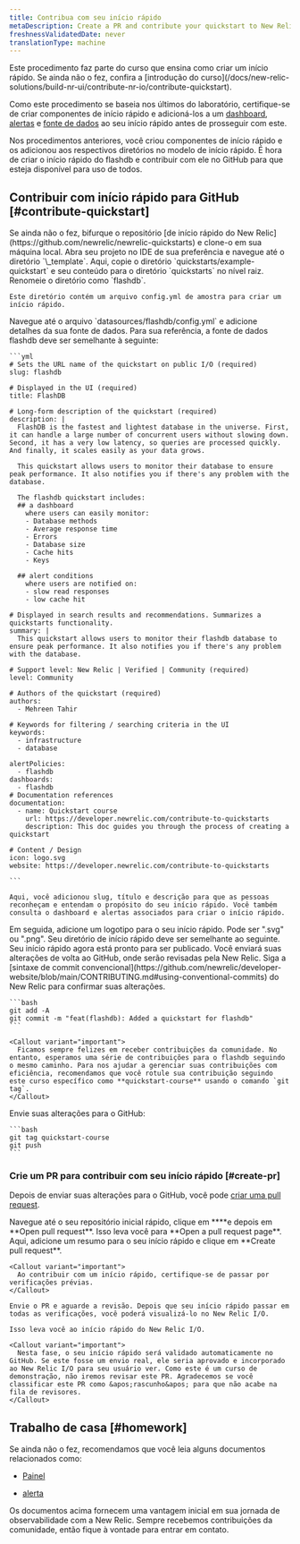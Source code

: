 ```yaml
---
title: Contribua com seu início rápido
metaDescription: Create a PR and contribute your quickstart to New Relic I/O
freshnessValidatedDate: never
translationType: machine
---
```


<Callout variant="tip">
  Este procedimento faz parte do curso que ensina como criar um início rápido. Se ainda não o fez, confira a [introdução do curso](/docs/new-relic-solutions/build-nr-ui/contribute-nr-io/contribute-quickstart).

  Como este procedimento se baseia nos últimos do laboratório, certifique-se de criar componentes de início rápido e adicioná-los a um [dashboard](/docs/new-relic-solutions/build-nr-ui/contribute-nr-io/build-quickstart/add-dashboard), [alertas](/docs/new-relic-solutions/build-nr-ui/contribute-nr-io/build-quickstart/add-alerts) e [fonte de dados](/docs/new-relic-solutions/build-nr-ui/contribute-nr-io/build-quickstart/add-data-source) ao seu início rápido antes de prosseguir com este.
</Callout>

Nos procedimentos anteriores, você criou componentes de início rápido e os adicionou aos respectivos diretórios no modelo de início rápido. É hora de criar o início rápido do flashdb e contribuir com ele no GitHub para que esteja disponível para uso de todos.

## Contribuir com início rápido para GitHub [#contribute-quickstart]

<Steps>
  <Step>
    Se ainda não o fez, bifurque o repositório [de início rápido do New Relic](https://github.com/newrelic/newrelic-quickstarts) e clone-o em sua máquina local.
  </Step>

  <Step>
    Abra seu projeto no IDE de sua preferência e navegue até o diretório `\_template`.
  </Step>

  <Step>
    Aqui, copie o diretório `quickstarts/example-quickstart` e seu conteúdo para o diretório `quickstarts` no nível raiz. Renomeie o diretório como `flashdb`.

    Este diretório contém um arquivo config.yml de amostra para criar um início rápido.
  </Step>

  <Step>
    Navegue até o arquivo `datasources/flashdb/config.yml` e adicione detalhes da sua fonte de dados. Para sua referência, a fonte de dados flashdb deve ser semelhante à seguinte:

    ```yml
    # Sets the URL name of the quickstart on public I/O (required)
    slug: flashdb

    # Displayed in the UI (required)
    title: FlashDB

    # Long-form description of the quickstart (required)
    description: |
      FlashDB is the fastest and lightest database in the universe. First, it can handle a large number of concurrent users without slowing down. Second, it has a very low latency, so queries are processed quickly. And finally, it scales easily as your data grows.

      This quickstart allows users to monitor their database to ensure peak performance. It also notifies you if there's any problem with the database. 

      The flashdb quickstart includes: 
      ## a dashboard 
        where users can easily monitor:
        - Database methods
        - Average response time
        - Errors
        - Database size
        - Cache hits
        - Keys

      ## alert conditions
        where users are notified on:
        - slow read responses
        - low cache hit 

    # Displayed in search results and recommendations. Summarizes a quickstarts functionality.
    summary: |
      This quickstart allows users to monitor their flashdb database to ensure peak performance. It also notifies you if there's any problem with the database. 

    # Support level: New Relic | Verified | Community (required)
    level: Community

    # Authors of the quickstart (required)
    authors:
      - Mehreen Tahir

    # Keywords for filtering / searching criteria in the UI
    keywords:
      - infrastructure
      - database

    alertPolicies:
      - flashdb
    dashboards:
      - flashdb
    # Documentation references
    documentation:
      - name: Quickstart course
        url: https://developer.newrelic.com/contribute-to-quickstarts
        description: This doc guides you through the process of creating a quickstart

    # Content / Design
    icon: logo.svg
    website: https://developer.newrelic.com/contribute-to-quickstarts

    ```

    Aqui, você adicionou slug, título e descrição para que as pessoas reconheçam e entendam o propósito do seu início rápido. Você também consulta o dashboard e alertas associados para criar o início rápido.
  </Step>

  <Step>
    Em seguida, adicione um logotipo para o seu início rápido. Pode ser &quot;.svg&quot; ou &quot;.png&quot;. Seu diretório de início rápido deve ser semelhante ao seguinte.
  </Step>

  <Step>
    Seu início rápido agora está pronto para ser publicado. Você enviará suas alterações de volta ao GitHub, onde serão revisadas pela New Relic. Siga a [sintaxe de commit convencional](https://github.com/newrelic/developer-website/blob/main/CONTRIBUTING.md#using-conventional-commits) do New Relic para confirmar suas alterações.

    ```bash
    git add -A
    git commit -m "feat(flashdb): Added a quickstart for flashdb"
    ```

    <Callout variant="important">
      Ficamos sempre felizes em receber contribuições da comunidade. No entanto, esperamos uma série de contribuições para o flashdb seguindo o mesmo caminho. Para nos ajudar a gerenciar suas contribuições com eficiência, recomendamos que você rotule sua contribuição seguindo este curso específico como **quickstart-course** usando o comando `git tag`.
    </Callout>
  </Step>

  <Step>
    Envie suas alterações para o GitHub:

    ```bash
    git tag quickstart-course
    git push
    ```
  </Step>
</Steps>

### Crie um PR para contribuir com seu início rápido [#create-pr]

Depois de enviar suas alterações para o GitHub, você pode [criar uma pull request](https://help.github.com/en/github/collaborating-with-issues-and-pull-requests/creating-a-pull-request).

<Steps>
  <Step>
    Navegue até o seu repositório inicial rápido, clique em ****e depois em **Open pull request**.
  </Step>

  <Step>
    Isso leva você para **Open a pull request page**. Aqui, adicione um resumo para o seu início rápido e clique em **Create pull request**.

    <Callout variant="important">
      Ao contribuir com um início rápido, certifique-se de passar por verificações prévias.
    </Callout>

    Envie o PR e aguarde a revisão. Depois que seu início rápido passar em todas as verificações, você poderá visualizá-lo no New Relic I/O.

    Isso leva você ao início rápido do New Relic I/O.

    <Callout variant="important">
      Nesta fase, o seu início rápido será validado automaticamente no GitHub. Se este fosse um envio real, ele seria aprovado e incorporado ao New Relic I/O para seu usuário ver. Como este é um curso de demonstração, não iremos revisar este PR. Agradecemos se você classificar este PR como &apos;rascunho&apos; para que não acabe na fila de revisores.
    </Callout>
  </Step>
</Steps>

## Trabalho de casa [#homework]

Se ainda não o fez, recomendamos que você leia alguns documentos relacionados como:

* [Painel](/docs/query-your-data/explore-query-data/dashboards/introduction-dashboards)

* [alerta](/docs/alerts-applied-intelligence/overview/)

Os documentos acima fornecem uma vantagem inicial em sua jornada de observabilidade com a New Relic. Sempre recebemos contribuições da comunidade, então fique à vontade para entrar em contato.